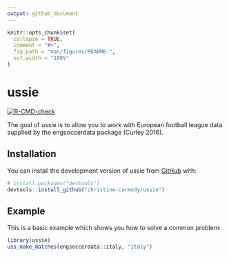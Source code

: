 ```yaml
---
output: github_document
---
```


<!-- README.md is generated from README.Rmd. Please edit that file -->

```r
knitr::opts_chunk$set(
  collapse = TRUE,
  comment = "#>",
  fig.path = "man/figures/README-",
  out.width = "100%"
)
```

# ussie

<!-- badges: start -->
[![R-CMD-check](https://github.com/christine-carmody/ussie/actions/workflows/R-CMD-check.yaml/badge.svg)](https://github.com/christine-carmody/ussie/actions/workflows/R-CMD-check.yaml)
<!-- badges: end -->

The goal of ussie is to allow you to work with European football league data 
supplied by the engsoccerdata package (Curley 2016).

## Installation

You can install the development version of ussie from [GitHub](https://github.com/) with:

``` r
# install.packages("devtools")
devtools::install_github("christine-carmody/ussie")
```

## Example

This is a basic example which shows you how to solve a common problem:

```r
library(ussie)
uss_make_matches(engsoccerdata::italy, "Italy")
```

